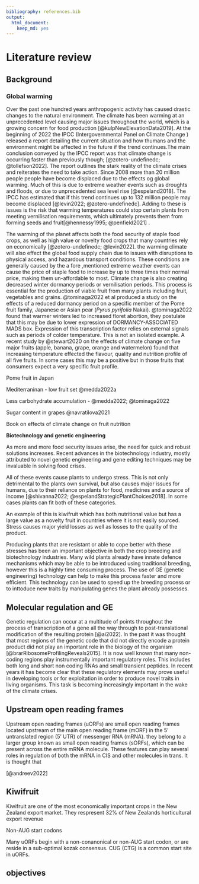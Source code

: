 ```yaml
---
bibliography: references.bib
output: 
  html_document: 
    keep_md: yes
---
```


# Literature review {#reveiw}

## Background

### Global warming

Over the past one hundred years anthropogenic activity has caused drastic changes to the natural environment. The climate has been warming at an unprecedented level causing major issues throughout the world, which is a growing concern for food production [@kulpNewElevationData2019]. At the beginning of 2022 the IPCC (Intergovernmental Panel on Climate Change ) released a report detailing the current situation and how thumans and the environment might be affected in the future if the trend continues.The main conclusion conveyed by the IPCC report was that climate change is occurring faster than previously though; [@zotero-undefinedc; @tollefson2022]. The report outlines the stark reality of the climate crises and reiterates the need to take action. Since 2008 more than 20 million people people have become displaced due to the effects og global warming. Much of this is due to extreme weather events such as droughts and floods, or due to unprecedented sea level rise [@espeland2018]. The IPCC has estimated that if this trend continues up to 132 million people may become displaced [@levin2022; @zotero-undefinedc]. Adding to these is issues is the risk that warming temperatures could stop certain plants from meeting vernilisation requirements, which ultimately prevents them from forming seeds and fruit[@hennessy1995; @penfield2021] .

The warming of the planet affects both the food security of staple food crops, as well as high value or novelty food crops that many countries rely on economically [@zotero-undefinedc; @levin2022]. the warming climate will also effect the global food supply chain due to issues with disruptions to physical access, and hazardous transport conditions. These conditions are generally caused by the a fore ,mentioned extreme weather events can cause the price of staple food to increase by up to three times their normal price, making them un-affordable to most. Climate change is also creating decreased winter dormancy periods or vernilisation periods. This process is essential for the production of viable fruit from many plants including fruit, vegetables and grains. @tominaga2022 et al produced a study on the effects of a reduced dormancy period on a specific member of the Pome fruit family, Japanese or Asian pear (*Pyrus pyrifolia* Nakai). @tominaga2022 found that warmer winters led to increased floret abortion, they postulate that this may be due to lower expression of DORMANCY-ASSOCIATED MADS box. Expression of this transcription factor relies on external signals such as periods of colder temperature. This is not an isolated example. A recent study by @stewart2020 on the effects of climate change on five major fruits (apple, banana, grape, orange and watermelon) found that increasing temperature effected the flavour, quality and nutrition profile of all five fruits. In some cases this may be a positive but in those fruits that consumers expect a very specific fruit profile.

Pome fruit in Japan

Mediterraninan - low fruit set @medda2022a

Less carbohydrate accumulation - @medda2022; @tominaga2022

Sugar content in grapes @navratilova2021

Book on effects of climate change on fruit nutrition

**Biotechnology and genetic engineering**

As more and more food security issues arise, the need for quick and robust solutions increases. Recent advances in the biotechnology industry, mostly attributed to novel genetic engineering and gene editing techniques may be invaluable in solving food crises.

All of these events cause plants to undergo stress. This is not only detrimental to the plants own survival, but also causes major issues for humans, due to their reliance on plants for food, medicines and a source of income [@shivanna2022; @espelandStrategicPlantChoices2018]. In some cases plants can fit both of these categories.

An example of this is kiwifruit which has both nutritional value but has a large value as a novelty fruit in countries where it is not easily sourced. Stress causes major yield losses as well as losses to the quality of the product.

Producing plants that are resistant or able to cope better with these stresses has been an important objective in both the crop breeding and biotechnology industries. Many wild plants already have innate defence mechanisms which may be able to be introduced using traditional breeding, however this is a highly time consuming process. The use of GE (genetic engineering) technology can help to make this process faster and more efficient. This technology can be used to speed up the breeding process or to inttoduce new traits by manipulating genes the plant already possesses.

## Molecular regulation and GE

Genetic regulation can occur at a multitude of points throughout the process of transcription of a gene all the way through to post-translational modification of the resulting protein [@ai2022]. In the past it was thought that most regions of the genetic code that did not directly encode a protein product did not play an important role in the biology of the organism [@brarRibosomeProfilingReveals2015]. It is now well known that many non-coding regions play instrumentally important regulatory roles. This includes both long and short non coding RNAs and small transient peptides. In recent years it has become clear that these regulatory elements may prove useful in developing tools or for exploitation in order to produce novel traits in living organisms. This task is becoming increasingly important in the wake of the climate crises.

## Upstream open reading frames

Upstream open reading frames (uORFs) are small open reading frames located upstream of the main open reading frame (mORF) in the 5' untranslated region (5' UTR) of messenger RNA (mRNA). they belong to a larger group known as small open reading frames (sORFs), which can be present across the entire mRNA molecule. These features can play several roles in regulation of both the mRNA in CIS and other molecules in trans. It is thought that

[@andreev2022]

## Kiwifruit

Kiwifruit are one of the most economically important crops in the New Zealand export market. They respresent 32% of New Zealands horticultural export revenue

Non-AUG start codons

Many uORFs begin with a non-conanonical or non-AUG start codon, or are reside in a sub-optimal kozak consensus. CUG (CTG) is a common start site in uORFs.

## objectives
